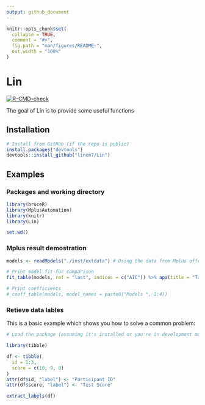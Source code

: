 ```yaml
---
output: github_document
---
```


<!-- README.md is generated from README.Rmd. Please edit that file -->

```r
knitr::opts_chunk$set(
  collapse = TRUE,
  comment = "#>",
  fig.path = "man/figures/README-",
  out.width = "100%"
)
```

# Lin

<!-- badges: start -->
[![R-CMD-check](https://github.com/linem7/Lin/actions/workflows/R-CMD-check.yaml/badge.svg)](https://github.com/linem7/Lin/actions/workflows/R-CMD-check.yaml)
<!-- badges: end -->

The goal of Lin is to provide some useful functions

## Installation
```r
# Install from GitHub (if the repo is public)
install.packages("devtools")
devtools::install_github("linem7/Lin")
```

## Examples
### Packages and working directory
```r
library(bruceR)
library(MplusAutomation)
library(knitr)
library(Lin)

set.wd()
```
### Mplus result demostration
```r
models <- readModels("./inst/extdata") # Using the data from Mplus offcial site.
```

```r
# Print model fit for comparison
fit_table(models, ref = "last", indices = c("AIC")) %>% apa(title = "Table 1. Model comparison.")
```

```r
# Print coefficients
# coeff_table(models, model_names = paste0("Models ", 1:4))
```

### Retieve data lables
This is a basic example which shows you how to solve a common problem:

```r
# Load the package (assuming it's installed or you're in development mode)

library(tibble)

df <- tibble(
  id = 1:3,
  score = c(10, 9, 8)
)
attr(df$id, "label") <- "Participant ID"
attr(df$score, "label") <- "Test Score"

extract_labels(df)
```

